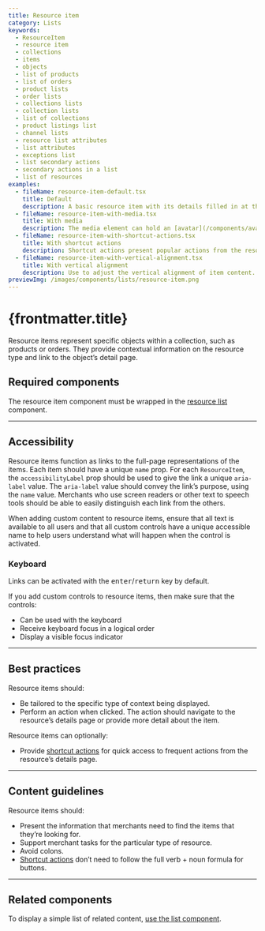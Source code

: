 ```yaml
---
title: Resource item
category: Lists
keywords:
  - ResourceItem
  - resource item
  - collections
  - items
  - objects
  - list of products
  - list of orders
  - product lists
  - order lists
  - collections lists
  - collection lists
  - list of collections
  - product listings list
  - channel lists
  - resource list attributes
  - list attributes
  - exceptions list
  - list secondary actions
  - secondary actions in a list
  - list of resources
examples:
  - fileName: resource-item-default.tsx
    title: Default
    description: A basic resource item with its details filled in at the point of use.
  - fileName: resource-item-with-media.tsx
    title: With media
    description: The media element can hold an [avatar](/components/avatar), [thumbnail](/components/thumbnail), or other small-format graphic.
  - fileName: resource-item-with-shortcut-actions.tsx
    title: With shortcut actions
    description: Shortcut actions present popular actions from the resource’s details page for easy access. A shortcut action should be available on every item in the list.
  - fileName: resource-item-with-vertical-alignment.tsx
    title: With vertical alignment
    description: Use to adjust the vertical alignment of item content.
previewImg: /images/components/lists/resource-item.png
---
```


# {frontmatter.title}

<Lede>

Resource items represent specific objects within a collection, such as products or orders. They provide contextual information on the resource type and link to the object’s detail page.

</Lede>

<Examples />

<Props componentName={frontmatter.title} />

## Required components

The resource item component must be wrapped in the [resource list](/components/resource-list) component.

---

## Accessibility

Resource items function as links to the full-page representations of the items. Each item should have a unique `name` prop. For each `ResourceItem`, the `accessibilityLabel` prop should be used to give the link a unique `aria-label` value. The `aria-label` value should convey the link’s purpose, using the `name` value. Merchants who use screen readers or other text to speech tools should be able to easily distinguish each link from the others.

When adding custom content to resource items, ensure that all text is available to all users and that all custom controls have a unique accessible name to help users understand what will happen when the control is activated.

### Keyboard

Links can be activated with the <kbd>enter</kbd>/<kbd>return</kbd> key by default.

If you add custom controls to resource items, then make sure that the controls:

- Can be used with the keyboard
- Receive keyboard focus in a logical order
- Display a visible focus indicator

---

## Best practices

Resource items should:

- Be tailored to the specific type of context being displayed.
- Perform an action when clicked. The action should navigate to the resource’s details page or provide more detail about the item.

Resource items can optionally:

- Provide [shortcut actions](/components/lists/resource-item?example=resource-item-with-shortcut-actions) for quick access to frequent actions from the resource’s details page.

---

## Content guidelines

Resource items should:

- Present the information that merchants need to find the items that they’re looking for.
- Support merchant tasks for the particular type of resource.
- Avoid colons.
- [Shortcut actions](/components/lists/resource-item?example=resource-item-with-shortcut-actions) don’t need to follow the full verb + noun formula for buttons.

---

## Related components

To display a simple list of related content, [use the list component](/components/lists/list).
